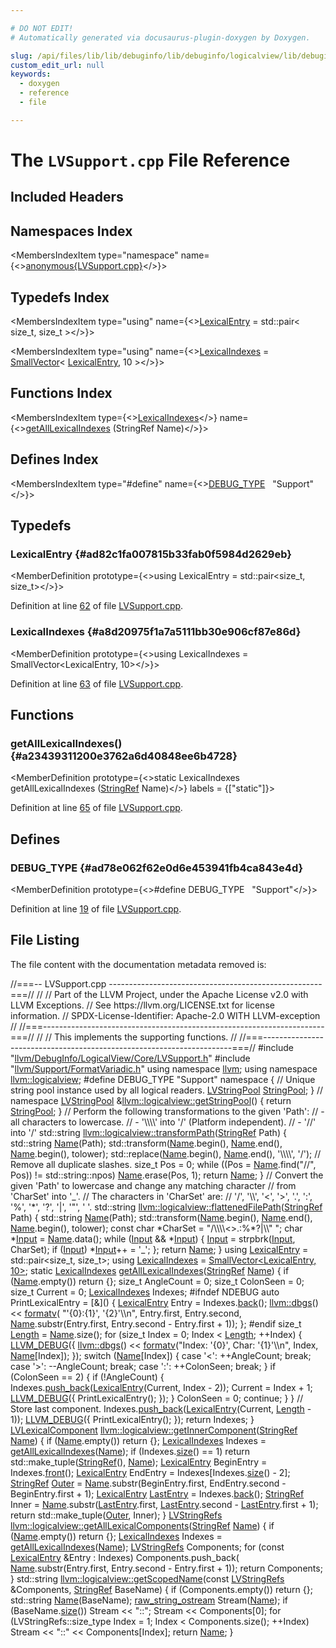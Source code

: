 ```yaml
---

# DO NOT EDIT!
# Automatically generated via docusaurus-plugin-doxygen by Doxygen.

slug: /api/files/lib/lib/debuginfo/lib/debuginfo/logicalview/lib/debuginfo/logicalview/core/lvsupport-cpp
custom_edit_url: null
keywords:
  - doxygen
  - reference
  - file

---
```





# The `LVSupport.cpp` File Reference

<DoxygenPage pluginConfig={pluginConfig}>



## Included Headers

<IncludesList>
<IncludesListItem
  filePath="llvm/DebugInfo/LogicalView/Core/LVSupport.h"
  permalink="/docs/api/files/include/include/llvm/include/llvm/debuginfo/include/llvm/debuginfo/logicalview/include/llvm/debuginfo/logicalview/core/lvsupport-h"
  isLocal="true" />
<IncludesListItem
  filePath="llvm/Support/FormatVariadic.h"
  permalink="/docs/api/files/include/include/llvm/include/llvm/support/formatvariadic-h"
  isLocal="true" />
</IncludesList>

## Namespaces Index

<MembersIndex>

<MembersIndexItem
  type="namespace"
  name={<><a href="/docs/api/namespaces/anonymous-lvsupport-cpp-">anonymous&#123;LVSupport.cpp&#125;</a></>}>
</MembersIndexItem>

</MembersIndex>

## Typedefs Index

<MembersIndex>

<MembersIndexItem
  type="using"
  name={<><a href="#ad82c1fa007815b33fab0f5984d2629eb">LexicalEntry</a> = std::pair&lt; size&#95;t, size&#95;t &gt;</>}>
</MembersIndexItem>

<MembersIndexItem
  type="using"
  name={<><a href="#a8d20975f1a7a5111bb30e906cf87e86d">LexicalIndexes</a> = <a href="/docs/api/classes/llvm/smallvector">SmallVector</a>&lt; <a href="#ad82c1fa007815b33fab0f5984d2629eb">LexicalEntry</a>, 10 &gt;</>}>
</MembersIndexItem>

</MembersIndex>

## Functions Index

<MembersIndex>

<MembersIndexItem
  type={<><a href="#a8d20975f1a7a5111bb30e906cf87e86d">LexicalIndexes</a></>}
  name={<><a href="#a23439311200e3762a6d40848ee6b4728">getAllLexicalIndexes</a> (StringRef Name)</>}>
</MembersIndexItem>

</MembersIndex>

## Defines Index

<MembersIndex>

<MembersIndexItem
  type="#define"
  name={<><a href="#ad78e062f62e0d6e453941fb4ca843e4d">DEBUG&#95;TYPE</a>&nbsp;&nbsp;&nbsp;&quot;Support&quot;</>}>
</MembersIndexItem>

</MembersIndex>


<SectionDefinition>

## Typedefs

### LexicalEntry {#ad82c1fa007815b33fab0f5984d2629eb}

<MemberDefinition
  prototype={<>using LexicalEntry =  std::pair&lt;size&#95;t, size&#95;t&gt;</>}>

Definition at line <a href="#l00062">62</a> of file <a href="/docs/api/files/lib/lib/debuginfo/lib/debuginfo/logicalview/lib/debuginfo/logicalview/core/lvsupport-cpp">LVSupport.cpp</a>.
</MemberDefinition>

### LexicalIndexes {#a8d20975f1a7a5111bb30e906cf87e86d}

<MemberDefinition
  prototype={<>using LexicalIndexes =  SmallVector&lt;LexicalEntry, 10&gt;</>}>

Definition at line <a href="#l00063">63</a> of file <a href="/docs/api/files/lib/lib/debuginfo/lib/debuginfo/logicalview/lib/debuginfo/logicalview/core/lvsupport-cpp">LVSupport.cpp</a>.
</MemberDefinition>

</SectionDefinition>

<SectionDefinition>

## Functions

### getAllLexicalIndexes() {#a23439311200e3762a6d40848ee6b4728}

<MemberDefinition
  prototype={<>static LexicalIndexes getAllLexicalIndexes (<a href="/docs/api/classes/llvm/stringref">StringRef</a> Name)</>}
  labels = {["static"]}>

Definition at line <a href="#l00065">65</a> of file <a href="/docs/api/files/lib/lib/debuginfo/lib/debuginfo/logicalview/lib/debuginfo/logicalview/core/lvsupport-cpp">LVSupport.cpp</a>.
</MemberDefinition>

</SectionDefinition>

<SectionDefinition>

## Defines

### DEBUG&#95;TYPE {#ad78e062f62e0d6e453941fb4ca843e4d}

<MemberDefinition
  prototype={<>#define DEBUG&#95;TYPE&nbsp;&nbsp;&nbsp;&quot;Support&quot;</>}>

Definition at line <a href="#l00019">19</a> of file <a href="/docs/api/files/lib/lib/debuginfo/lib/debuginfo/logicalview/lib/debuginfo/logicalview/core/lvsupport-cpp">LVSupport.cpp</a>.
</MemberDefinition>

</SectionDefinition>

## File Listing

The file content with the documentation metadata removed is:

<ProgramListing>

<Link id="l00001" /><CodeLine lineNumber="1"><span class="doxyHighlightComment">//===-- LVSupport.cpp -----------------------------------------------------===//</span></CodeLine>
<Link id="l00002" /><CodeLine lineNumber="2"><span class="doxyHighlightComment">//</span></CodeLine>
<Link id="l00003" /><CodeLine lineNumber="3"><span class="doxyHighlightComment">// Part of the LLVM Project, under the Apache License v2.0 with LLVM Exceptions.</span></CodeLine>
<Link id="l00004" /><CodeLine lineNumber="4"><span class="doxyHighlightComment">// See https://llvm.org/LICENSE.txt for license information.</span></CodeLine>
<Link id="l00005" /><CodeLine lineNumber="5"><span class="doxyHighlightComment">// SPDX-License-Identifier: Apache-2.0 WITH LLVM-exception</span></CodeLine>
<Link id="l00006" /><CodeLine lineNumber="6"><span class="doxyHighlightComment">//</span></CodeLine>
<Link id="l00007" /><CodeLine lineNumber="7"><span class="doxyHighlightComment">//===----------------------------------------------------------------------===//</span></CodeLine>
<Link id="l00008" /><CodeLine lineNumber="8"><span class="doxyHighlightComment">//</span></CodeLine>
<Link id="l00009" /><CodeLine lineNumber="9"><span class="doxyHighlightComment">// This implements the supporting functions.</span></CodeLine>
<Link id="l00010" /><CodeLine lineNumber="10"><span class="doxyHighlightComment">//</span></CodeLine>
<Link id="l00011" /><CodeLine lineNumber="11"><span class="doxyHighlightComment">//===----------------------------------------------------------------------===//</span></CodeLine>
<Link id="l00012" /><CodeLine lineNumber="12"></CodeLine>
<Link id="l00013" /><CodeLine lineNumber="13"><span class="doxyHighlightPreprocessor">#include &quot;<a href="/docs/api/files/include/include/llvm/include/llvm/debuginfo/include/llvm/debuginfo/logicalview/include/llvm/debuginfo/logicalview/core/lvsupport-h">llvm/DebugInfo/LogicalView/Core/LVSupport.h</a>&quot;</span></CodeLine>
<Link id="l00014" /><CodeLine lineNumber="14"><span class="doxyHighlightPreprocessor">#include &quot;<a href="/docs/api/files/include/include/llvm/include/llvm/support/formatvariadic-h">llvm/Support/FormatVariadic.h</a>&quot;</span></CodeLine>
<Link id="l00015" /><CodeLine lineNumber="15"></CodeLine>
<Link id="l00016" /><CodeLine lineNumber="16"><span class="doxyHighlightKeyword">using namespace </span><span class="doxyHighlight"><a href="/docs/api/namespaces/llvm">llvm</a>;</span></CodeLine>
<Link id="l00017" /><CodeLine lineNumber="17"><span class="doxyHighlightKeyword">using namespace </span><span class="doxyHighlight"><a href="/docs/api/namespaces/llvm/logicalview">llvm::logicalview</a>;</span></CodeLine>
<Link id="l00018" /><CodeLine lineNumber="18"></CodeLine>
<Link id="l00019" /><CodeLine lineNumber="19" lineLink="#ad78e062f62e0d6e453941fb4ca843e4d"><span class="doxyHighlightPreprocessor">#define DEBUG&#95;TYPE &quot;Support&quot;</span></CodeLine>
<Link id="l00020" /><CodeLine lineNumber="20"></CodeLine>
<Link id="l00021" /><CodeLine lineNumber="21" lineLink="/docs/api/namespaces/anonymous-lvsupport-cpp-"><span class="doxyHighlightKeyword">namespace </span><span class="doxyHighlight">&#123;</span></CodeLine>
<Link id="l00022" /><CodeLine lineNumber="22"><span class="doxyHighlightComment">// Unique string pool instance used by all logical readers.</span></CodeLine>
<Link id="l00023" /><CodeLine lineNumber="23" lineLink="/docs/api/namespaces/anonymous-lvsupport-cpp-/#a1a59954d42b2bf2271f88d6e0c998617"><span class="doxyHighlight"><a href="/docs/api/classes/llvm/logicalview/lvstringpool">LVStringPool</a> <a href="/docs/api/namespaces/anonymous-lvsupport-cpp-/#a1a59954d42b2bf2271f88d6e0c998617">StringPool</a>;</span></CodeLine>
<Link id="l00024" /><CodeLine lineNumber="24"><span class="doxyHighlight">&#125; </span><span class="doxyHighlightComment">// namespace</span></CodeLine>
<Link id="l00025" /><CodeLine lineNumber="25" lineLink="/docs/api/namespaces/llvm/logicalview/#a2d535f55e8a9a6be8ab21dd266f01931"><span class="doxyHighlight"><a href="/docs/api/classes/llvm/logicalview/lvstringpool">LVStringPool</a> &amp;<a href="/docs/api/namespaces/llvm/logicalview/#a2d535f55e8a9a6be8ab21dd266f01931">llvm::logicalview::getStringPool</a>() &#123; </span><span class="doxyHighlightKeywordFlow">return</span><span class="doxyHighlight"> <a href="/docs/api/classes/llvm/dwarf-linker/stringpool">StringPool</a>; &#125;</span></CodeLine>
<Link id="l00026" /><CodeLine lineNumber="26"></CodeLine>
<Link id="l00027" /><CodeLine lineNumber="27"><span class="doxyHighlightComment">// Perform the following transformations to the given &#39;Path&#39;:</span></CodeLine>
<Link id="l00028" /><CodeLine lineNumber="28"><span class="doxyHighlightComment">// - all characters to lowercase.</span></CodeLine>
<Link id="l00029" /><CodeLine lineNumber="29"><span class="doxyHighlightComment">// - &#39;\\\\&#39; into &#39;/&#39; (Platform independent).</span></CodeLine>
<Link id="l00030" /><CodeLine lineNumber="30"><span class="doxyHighlightComment">// - &#39;//&#39; into &#39;/&#39;</span></CodeLine>
<Link id="l00031" /><CodeLine lineNumber="31" lineLink="/docs/api/namespaces/llvm/logicalview/#a925491368f86809733afde389b3f9c5a"><span class="doxyHighlight">std::string <a href="/docs/api/namespaces/llvm/logicalview/#a925491368f86809733afde389b3f9c5a">llvm::logicalview::transformPath</a>(<a href="/docs/api/classes/llvm/stringref">StringRef</a> Path) &#123;</span></CodeLine>
<Link id="l00032" /><CodeLine lineNumber="32"><span class="doxyHighlight">  std::string <a href="/docs/api/namespaces/llvm/logicalview/#af64c789b30b79a5f18889270bccef27ea49ee3087348e8d44e1feda1917443987">Name</a>(Path);</span></CodeLine>
<Link id="l00033" /><CodeLine lineNumber="33"><span class="doxyHighlight">  std::transform(<a href="/docs/api/namespaces/llvm/logicalview/#af64c789b30b79a5f18889270bccef27ea49ee3087348e8d44e1feda1917443987">Name</a>.begin(), <a href="/docs/api/namespaces/llvm/logicalview/#af64c789b30b79a5f18889270bccef27ea49ee3087348e8d44e1feda1917443987">Name</a>.end(), <a href="/docs/api/namespaces/llvm/logicalview/#af64c789b30b79a5f18889270bccef27ea49ee3087348e8d44e1feda1917443987">Name</a>.begin(), tolower);</span></CodeLine>
<Link id="l00034" /><CodeLine lineNumber="34"><span class="doxyHighlight">  std::replace(<a href="/docs/api/namespaces/llvm/logicalview/#af64c789b30b79a5f18889270bccef27ea49ee3087348e8d44e1feda1917443987">Name</a>.begin(), <a href="/docs/api/namespaces/llvm/logicalview/#af64c789b30b79a5f18889270bccef27ea49ee3087348e8d44e1feda1917443987">Name</a>.end(), </span><span class="doxyHighlightCharLiteral">&#39;\\\\&#39;</span><span class="doxyHighlight">, </span><span class="doxyHighlightCharLiteral">&#39;/&#39;</span><span class="doxyHighlight">);</span></CodeLine>
<Link id="l00035" /><CodeLine lineNumber="35"></CodeLine>
<Link id="l00036" /><CodeLine lineNumber="36"><span class="doxyHighlight">  </span><span class="doxyHighlightComment">// Remove all duplicate slashes.</span></CodeLine>
<Link id="l00037" /><CodeLine lineNumber="37"><span class="doxyHighlight">  </span><span class="doxyHighlightKeywordType">size&#95;t</span><span class="doxyHighlight"> Pos = 0;</span></CodeLine>
<Link id="l00038" /><CodeLine lineNumber="38"><span class="doxyHighlight">  </span><span class="doxyHighlightKeywordFlow">while</span><span class="doxyHighlight"> ((Pos = <a href="/docs/api/namespaces/llvm/logicalview/#af64c789b30b79a5f18889270bccef27ea49ee3087348e8d44e1feda1917443987">Name</a>.find(</span><span class="doxyHighlightStringLiteral">&quot;//&quot;</span><span class="doxyHighlight">, Pos)) != std::string::npos)</span></CodeLine>
<Link id="l00039" /><CodeLine lineNumber="39"><span class="doxyHighlight">    <a href="/docs/api/namespaces/llvm/logicalview/#af64c789b30b79a5f18889270bccef27ea49ee3087348e8d44e1feda1917443987">Name</a>.erase(Pos, 1);</span></CodeLine>
<Link id="l00040" /><CodeLine lineNumber="40"></CodeLine>
<Link id="l00041" /><CodeLine lineNumber="41"><span class="doxyHighlight">  </span><span class="doxyHighlightKeywordFlow">return</span><span class="doxyHighlight"> <a href="/docs/api/namespaces/llvm/logicalview/#af64c789b30b79a5f18889270bccef27ea49ee3087348e8d44e1feda1917443987">Name</a>;</span></CodeLine>
<Link id="l00042" /><CodeLine lineNumber="42"><span class="doxyHighlight">&#125;</span></CodeLine>
<Link id="l00043" /><CodeLine lineNumber="43"></CodeLine>
<Link id="l00044" /><CodeLine lineNumber="44"><span class="doxyHighlightComment">// Convert the given &#39;Path&#39; to lowercase and change any matching character</span></CodeLine>
<Link id="l00045" /><CodeLine lineNumber="45"><span class="doxyHighlightComment">// from &#39;CharSet&#39; into &#39;&#95;&#39;.</span></CodeLine>
<Link id="l00046" /><CodeLine lineNumber="46"><span class="doxyHighlightComment">// The characters in &#39;CharSet&#39; are:</span></CodeLine>
<Link id="l00047" /><CodeLine lineNumber="47"><span class="doxyHighlightComment">//   &#39;/&#39;, &#39;\\&#39;, &#39;&lt;&#39;, &#39;&gt;&#39;, &#39;.&#39;, &#39;:&#39;, &#39;%&#39;, &#39;&#42;&#39;, &#39;?&#39;, &#39;|&#39;, &#39;&quot;&#39;, &#39; &#39;.</span></CodeLine>
<Link id="l00048" /><CodeLine lineNumber="48" lineLink="/docs/api/namespaces/llvm/logicalview/#aafc21f0b9198d98fda4bfc5ecc94a94d"><span class="doxyHighlight">std::string <a href="/docs/api/namespaces/llvm/logicalview/#aafc21f0b9198d98fda4bfc5ecc94a94d">llvm::logicalview::flattenedFilePath</a>(<a href="/docs/api/classes/llvm/stringref">StringRef</a> Path) &#123;</span></CodeLine>
<Link id="l00049" /><CodeLine lineNumber="49"><span class="doxyHighlight">  std::string <a href="/docs/api/namespaces/llvm/logicalview/#af64c789b30b79a5f18889270bccef27ea49ee3087348e8d44e1feda1917443987">Name</a>(Path);</span></CodeLine>
<Link id="l00050" /><CodeLine lineNumber="50"><span class="doxyHighlight">  std::transform(<a href="/docs/api/namespaces/llvm/logicalview/#af64c789b30b79a5f18889270bccef27ea49ee3087348e8d44e1feda1917443987">Name</a>.begin(), <a href="/docs/api/namespaces/llvm/logicalview/#af64c789b30b79a5f18889270bccef27ea49ee3087348e8d44e1feda1917443987">Name</a>.end(), <a href="/docs/api/namespaces/llvm/logicalview/#af64c789b30b79a5f18889270bccef27ea49ee3087348e8d44e1feda1917443987">Name</a>.begin(), tolower);</span></CodeLine>
<Link id="l00051" /><CodeLine lineNumber="51"></CodeLine>
<Link id="l00052" /><CodeLine lineNumber="52"><span class="doxyHighlight">  </span><span class="doxyHighlightKeyword">const</span><span class="doxyHighlight"> </span><span class="doxyHighlightKeywordType">char</span><span class="doxyHighlight"> &#42;CharSet = </span><span class="doxyHighlightStringLiteral">&quot;/\\\\&lt;&gt;.:%&#42;?|\\&quot; &quot;</span><span class="doxyHighlight">;</span></CodeLine>
<Link id="l00053" /><CodeLine lineNumber="53"><span class="doxyHighlight">  </span><span class="doxyHighlightKeywordType">char</span><span class="doxyHighlight"> &#42;<a href="/docs/api/classes/input">Input</a> = <a href="/docs/api/namespaces/llvm/logicalview/#af64c789b30b79a5f18889270bccef27ea49ee3087348e8d44e1feda1917443987">Name</a>.data();</span></CodeLine>
<Link id="l00054" /><CodeLine lineNumber="54"><span class="doxyHighlight">  </span><span class="doxyHighlightKeywordFlow">while</span><span class="doxyHighlight"> (<a href="/docs/api/classes/input">Input</a> &amp;&amp; &#42;<a href="/docs/api/classes/input">Input</a>) &#123;</span></CodeLine>
<Link id="l00055" /><CodeLine lineNumber="55"><span class="doxyHighlight">    <a href="/docs/api/classes/input">Input</a> = strpbrk(<a href="/docs/api/classes/input">Input</a>, CharSet);</span></CodeLine>
<Link id="l00056" /><CodeLine lineNumber="56"><span class="doxyHighlight">    </span><span class="doxyHighlightKeywordFlow">if</span><span class="doxyHighlight"> (<a href="/docs/api/classes/input">Input</a>)</span></CodeLine>
<Link id="l00057" /><CodeLine lineNumber="57"><span class="doxyHighlight">      &#42;<a href="/docs/api/classes/input">Input</a>++ = </span><span class="doxyHighlightCharLiteral">&#39;&#95;&#39;</span><span class="doxyHighlight">;</span></CodeLine>
<Link id="l00058" /><CodeLine lineNumber="58"><span class="doxyHighlight">  &#125;;</span></CodeLine>
<Link id="l00059" /><CodeLine lineNumber="59"><span class="doxyHighlight">  </span><span class="doxyHighlightKeywordFlow">return</span><span class="doxyHighlight"> <a href="/docs/api/namespaces/llvm/logicalview/#af64c789b30b79a5f18889270bccef27ea49ee3087348e8d44e1feda1917443987">Name</a>;</span></CodeLine>
<Link id="l00060" /><CodeLine lineNumber="60"><span class="doxyHighlight">&#125;</span></CodeLine>
<Link id="l00061" /><CodeLine lineNumber="61"></CodeLine>
<Link id="l00062" /><CodeLine lineNumber="62" lineLink="#ad82c1fa007815b33fab0f5984d2629eb"><span class="doxyHighlightKeyword">using </span><span class="doxyHighlight"><a href="#ad82c1fa007815b33fab0f5984d2629eb">LexicalEntry</a> = std::pair&lt;size&#95;t, size&#95;t&gt;;</span></CodeLine>
<Link id="l00063" /><CodeLine lineNumber="63" lineLink="#a8d20975f1a7a5111bb30e906cf87e86d"><span class="doxyHighlightKeyword">using </span><span class="doxyHighlight"><a href="#a8d20975f1a7a5111bb30e906cf87e86d">LexicalIndexes</a> = <a href="/docs/api/classes/llvm/smallvector">SmallVector&lt;LexicalEntry, 10&gt;</a>;</span></CodeLine>
<Link id="l00064" /><CodeLine lineNumber="64"></CodeLine>
<Link id="l00065" /><CodeLine lineNumber="65" lineLink="#a23439311200e3762a6d40848ee6b4728"><span class="doxyHighlightKeyword">static</span><span class="doxyHighlight"> <a href="#a8d20975f1a7a5111bb30e906cf87e86d">LexicalIndexes</a> <a href="#a23439311200e3762a6d40848ee6b4728">getAllLexicalIndexes</a>(<a href="/docs/api/classes/llvm/stringref">StringRef</a> <a href="/docs/api/namespaces/llvm/logicalview/#af64c789b30b79a5f18889270bccef27ea49ee3087348e8d44e1feda1917443987">Name</a>) &#123;</span></CodeLine>
<Link id="l00066" /><CodeLine lineNumber="66"><span class="doxyHighlight">  </span><span class="doxyHighlightKeywordFlow">if</span><span class="doxyHighlight"> (<a href="/docs/api/namespaces/llvm/logicalview/#af64c789b30b79a5f18889270bccef27ea49ee3087348e8d44e1feda1917443987">Name</a>.empty())</span></CodeLine>
<Link id="l00067" /><CodeLine lineNumber="67"><span class="doxyHighlight">    </span><span class="doxyHighlightKeywordFlow">return</span><span class="doxyHighlight"> &#123;&#125;;</span></CodeLine>
<Link id="l00068" /><CodeLine lineNumber="68"></CodeLine>
<Link id="l00069" /><CodeLine lineNumber="69"><span class="doxyHighlight">  </span><span class="doxyHighlightKeywordType">size&#95;t</span><span class="doxyHighlight"> AngleCount = 0;</span></CodeLine>
<Link id="l00070" /><CodeLine lineNumber="70"><span class="doxyHighlight">  </span><span class="doxyHighlightKeywordType">size&#95;t</span><span class="doxyHighlight"> ColonSeen = 0;</span></CodeLine>
<Link id="l00071" /><CodeLine lineNumber="71"><span class="doxyHighlight">  </span><span class="doxyHighlightKeywordType">size&#95;t</span><span class="doxyHighlight"> Current = 0;</span></CodeLine>
<Link id="l00072" /><CodeLine lineNumber="72"></CodeLine>
<Link id="l00073" /><CodeLine lineNumber="73"><span class="doxyHighlight">  <a href="#a8d20975f1a7a5111bb30e906cf87e86d">LexicalIndexes</a> Indexes;</span></CodeLine>
<Link id="l00074" /><CodeLine lineNumber="74"></CodeLine>
<Link id="l00075" /><CodeLine lineNumber="75"><span class="doxyHighlightPreprocessor">#ifndef NDEBUG</span></CodeLine>
<Link id="l00076" /><CodeLine lineNumber="76"><span class="doxyHighlight">  </span><span class="doxyHighlightKeyword">auto</span><span class="doxyHighlight"> PrintLexicalEntry = &#91;&amp;&#93;() &#123;</span></CodeLine>
<Link id="l00077" /><CodeLine lineNumber="77"><span class="doxyHighlight">    <a href="#ad82c1fa007815b33fab0f5984d2629eb">LexicalEntry</a> Entry = Indexes.<a href="/docs/api/classes/llvm/smallvectortemplatecommon/#acd9e771a3296c6b24146955754620557">back</a>();</span></CodeLine>
<Link id="l00078" /><CodeLine lineNumber="78"><span class="doxyHighlight">    <a href="/docs/api/namespaces/llvm/#a7c46c742c31be54870e2038048e6b391">llvm::dbgs</a>() &lt;&lt; <a href="/docs/api/namespaces/llvm/#a653cce37b80c03eebe7a00520a8eabb6">formatv</a>(</span></CodeLine>
<Link id="l00079" /><CodeLine lineNumber="79"><span class="doxyHighlight">        </span><span class="doxyHighlightStringLiteral">&quot;&#39;&#123;0&#125;:&#123;1&#125;&#39;, &#39;&#123;2&#125;&#39;\\n&quot;</span><span class="doxyHighlight">, Entry.first, Entry.second,</span></CodeLine>
<Link id="l00080" /><CodeLine lineNumber="80"><span class="doxyHighlight">        <a href="/docs/api/namespaces/llvm/logicalview/#af64c789b30b79a5f18889270bccef27ea49ee3087348e8d44e1feda1917443987">Name</a>.substr(Entry.first, Entry.second - Entry.first + 1));</span></CodeLine>
<Link id="l00081" /><CodeLine lineNumber="81"><span class="doxyHighlight">  &#125;;</span></CodeLine>
<Link id="l00082" /><CodeLine lineNumber="82"><span class="doxyHighlightPreprocessor">#endif</span></CodeLine>
<Link id="l00083" /><CodeLine lineNumber="83"></CodeLine>
<Link id="l00084" /><CodeLine lineNumber="84"><span class="doxyHighlight">  </span><span class="doxyHighlightKeywordType">size&#95;t</span><span class="doxyHighlight"> <a href="/docs/api/namespaces/llvm/#a05f5b9a11bdcc5feba62899f95dcf878af6d9f1c7b49b7601fae6a545002a6763">Length</a> = <a href="/docs/api/namespaces/llvm/logicalview/#af64c789b30b79a5f18889270bccef27ea49ee3087348e8d44e1feda1917443987">Name</a>.size();</span></CodeLine>
<Link id="l00085" /><CodeLine lineNumber="85"><span class="doxyHighlight">  </span><span class="doxyHighlightKeywordFlow">for</span><span class="doxyHighlight"> (</span><span class="doxyHighlightKeywordType">size&#95;t</span><span class="doxyHighlight"> Index = 0; Index &lt; <a href="/docs/api/namespaces/llvm/#a05f5b9a11bdcc5feba62899f95dcf878af6d9f1c7b49b7601fae6a545002a6763">Length</a>; ++Index) &#123;</span></CodeLine>
<Link id="l00086" /><CodeLine lineNumber="86"><span class="doxyHighlight">    <a href="/docs/api/files/include/include/llvm/include/llvm/support/debug-h/#a196897517069dda1bdb549e24468f7d7">LLVM&#95;DEBUG</a>(&#123;</span></CodeLine>
<Link id="l00087" /><CodeLine lineNumber="87"><span class="doxyHighlight">      <a href="/docs/api/namespaces/llvm/#a7c46c742c31be54870e2038048e6b391">llvm::dbgs</a>() &lt;&lt; <a href="/docs/api/namespaces/llvm/#a653cce37b80c03eebe7a00520a8eabb6">formatv</a>(</span><span class="doxyHighlightStringLiteral">&quot;Index: &#39;&#123;0&#125;&#39;, Char: &#39;&#123;1&#125;&#39;\\n&quot;</span><span class="doxyHighlight">, Index,</span></CodeLine>
<Link id="l00088" /><CodeLine lineNumber="88"><span class="doxyHighlight">                              <a href="/docs/api/namespaces/llvm/logicalview/#af64c789b30b79a5f18889270bccef27ea49ee3087348e8d44e1feda1917443987">Name</a>&#91;Index&#93;);</span></CodeLine>
<Link id="l00089" /><CodeLine lineNumber="89"><span class="doxyHighlight">    &#125;);</span></CodeLine>
<Link id="l00090" /><CodeLine lineNumber="90"><span class="doxyHighlight">    </span><span class="doxyHighlightKeywordFlow">switch</span><span class="doxyHighlight"> (<a href="/docs/api/namespaces/llvm/logicalview/#af64c789b30b79a5f18889270bccef27ea49ee3087348e8d44e1feda1917443987">Name</a>&#91;Index&#93;) &#123;</span></CodeLine>
<Link id="l00091" /><CodeLine lineNumber="91"><span class="doxyHighlight">    </span><span class="doxyHighlightKeywordFlow">case</span><span class="doxyHighlight"> </span><span class="doxyHighlightCharLiteral">&#39;&lt;&#39;</span><span class="doxyHighlight">:</span></CodeLine>
<Link id="l00092" /><CodeLine lineNumber="92"><span class="doxyHighlight">      ++AngleCount;</span></CodeLine>
<Link id="l00093" /><CodeLine lineNumber="93"><span class="doxyHighlight">      </span><span class="doxyHighlightKeywordFlow">break</span><span class="doxyHighlight">;</span></CodeLine>
<Link id="l00094" /><CodeLine lineNumber="94"><span class="doxyHighlight">    </span><span class="doxyHighlightKeywordFlow">case</span><span class="doxyHighlight"> </span><span class="doxyHighlightCharLiteral">&#39;&gt;&#39;</span><span class="doxyHighlight">:</span></CodeLine>
<Link id="l00095" /><CodeLine lineNumber="95"><span class="doxyHighlight">      --AngleCount;</span></CodeLine>
<Link id="l00096" /><CodeLine lineNumber="96"><span class="doxyHighlight">      </span><span class="doxyHighlightKeywordFlow">break</span><span class="doxyHighlight">;</span></CodeLine>
<Link id="l00097" /><CodeLine lineNumber="97"><span class="doxyHighlight">    </span><span class="doxyHighlightKeywordFlow">case</span><span class="doxyHighlight"> </span><span class="doxyHighlightCharLiteral">&#39;:&#39;</span><span class="doxyHighlight">:</span></CodeLine>
<Link id="l00098" /><CodeLine lineNumber="98"><span class="doxyHighlight">      ++ColonSeen;</span></CodeLine>
<Link id="l00099" /><CodeLine lineNumber="99"><span class="doxyHighlight">      </span><span class="doxyHighlightKeywordFlow">break</span><span class="doxyHighlight">;</span></CodeLine>
<Link id="l00100" /><CodeLine lineNumber="100"><span class="doxyHighlight">    &#125;</span></CodeLine>
<Link id="l00101" /><CodeLine lineNumber="101"><span class="doxyHighlight">    </span><span class="doxyHighlightKeywordFlow">if</span><span class="doxyHighlight"> (ColonSeen == 2) &#123;</span></CodeLine>
<Link id="l00102" /><CodeLine lineNumber="102"><span class="doxyHighlight">      </span><span class="doxyHighlightKeywordFlow">if</span><span class="doxyHighlight"> (!AngleCount) &#123;</span></CodeLine>
<Link id="l00103" /><CodeLine lineNumber="103"><span class="doxyHighlight">        Indexes.<a href="/docs/api/classes/llvm/smallvectortemplatebase/#af42bfbc067df27c19ee2fc859df58799">push&#95;back</a>(<a href="#ad82c1fa007815b33fab0f5984d2629eb">LexicalEntry</a>(Current, Index - 2));</span></CodeLine>
<Link id="l00104" /><CodeLine lineNumber="104"><span class="doxyHighlight">        Current = Index + 1;</span></CodeLine>
<Link id="l00105" /><CodeLine lineNumber="105"><span class="doxyHighlight">        <a href="/docs/api/files/include/include/llvm/include/llvm/support/debug-h/#a196897517069dda1bdb549e24468f7d7">LLVM&#95;DEBUG</a>(&#123; PrintLexicalEntry(); &#125;);</span></CodeLine>
<Link id="l00106" /><CodeLine lineNumber="106"><span class="doxyHighlight">      &#125;</span></CodeLine>
<Link id="l00107" /><CodeLine lineNumber="107"><span class="doxyHighlight">      ColonSeen = 0;</span></CodeLine>
<Link id="l00108" /><CodeLine lineNumber="108"><span class="doxyHighlight">      </span><span class="doxyHighlightKeywordFlow">continue</span><span class="doxyHighlight">;</span></CodeLine>
<Link id="l00109" /><CodeLine lineNumber="109"><span class="doxyHighlight">    &#125;</span></CodeLine>
<Link id="l00110" /><CodeLine lineNumber="110"><span class="doxyHighlight">  &#125;</span></CodeLine>
<Link id="l00111" /><CodeLine lineNumber="111"></CodeLine>
<Link id="l00112" /><CodeLine lineNumber="112"><span class="doxyHighlight">  </span><span class="doxyHighlightComment">// Store last component.</span></CodeLine>
<Link id="l00113" /><CodeLine lineNumber="113"><span class="doxyHighlight">  Indexes.<a href="/docs/api/classes/llvm/smallvectortemplatebase/#af42bfbc067df27c19ee2fc859df58799">push&#95;back</a>(<a href="#ad82c1fa007815b33fab0f5984d2629eb">LexicalEntry</a>(Current, <a href="/docs/api/namespaces/llvm/#a05f5b9a11bdcc5feba62899f95dcf878af6d9f1c7b49b7601fae6a545002a6763">Length</a> - 1));</span></CodeLine>
<Link id="l00114" /><CodeLine lineNumber="114"><span class="doxyHighlight">  <a href="/docs/api/files/include/include/llvm/include/llvm/support/debug-h/#a196897517069dda1bdb549e24468f7d7">LLVM&#95;DEBUG</a>(&#123; PrintLexicalEntry(); &#125;);</span></CodeLine>
<Link id="l00115" /><CodeLine lineNumber="115"><span class="doxyHighlight">  </span><span class="doxyHighlightKeywordFlow">return</span><span class="doxyHighlight"> Indexes;</span></CodeLine>
<Link id="l00116" /><CodeLine lineNumber="116"><span class="doxyHighlight">&#125;</span></CodeLine>
<Link id="l00117" /><CodeLine lineNumber="117"></CodeLine>
<Link id="l00118" /><CodeLine lineNumber="118" lineLink="/docs/api/namespaces/llvm/logicalview/#a957f4d1425cced530d8488b4bbeaa425"><span class="doxyHighlight"><a href="/docs/api/namespaces/llvm/logicalview/#a983b9bb15dab25ad34a922886f02687e">LVLexicalComponent</a> <a href="/docs/api/namespaces/llvm/logicalview/#a957f4d1425cced530d8488b4bbeaa425">llvm::logicalview::getInnerComponent</a>(<a href="/docs/api/classes/llvm/stringref">StringRef</a> <a href="/docs/api/namespaces/llvm/logicalview/#af64c789b30b79a5f18889270bccef27ea49ee3087348e8d44e1feda1917443987">Name</a>) &#123;</span></CodeLine>
<Link id="l00119" /><CodeLine lineNumber="119"><span class="doxyHighlight">  </span><span class="doxyHighlightKeywordFlow">if</span><span class="doxyHighlight"> (<a href="/docs/api/namespaces/llvm/logicalview/#af64c789b30b79a5f18889270bccef27ea49ee3087348e8d44e1feda1917443987">Name</a>.empty())</span></CodeLine>
<Link id="l00120" /><CodeLine lineNumber="120"><span class="doxyHighlight">    </span><span class="doxyHighlightKeywordFlow">return</span><span class="doxyHighlight"> &#123;&#125;;</span></CodeLine>
<Link id="l00121" /><CodeLine lineNumber="121"></CodeLine>
<Link id="l00122" /><CodeLine lineNumber="122"><span class="doxyHighlight">  <a href="#a8d20975f1a7a5111bb30e906cf87e86d">LexicalIndexes</a> Indexes = <a href="#a23439311200e3762a6d40848ee6b4728">getAllLexicalIndexes</a>(<a href="/docs/api/namespaces/llvm/logicalview/#af64c789b30b79a5f18889270bccef27ea49ee3087348e8d44e1feda1917443987">Name</a>);</span></CodeLine>
<Link id="l00123" /><CodeLine lineNumber="123"><span class="doxyHighlight">  </span><span class="doxyHighlightKeywordFlow">if</span><span class="doxyHighlight"> (Indexes.<a href="/docs/api/classes/llvm/smallvectortemplatecommon/#a1c479a8c434377c2b8cb056bdfdfc201">size</a>() == 1)</span></CodeLine>
<Link id="l00124" /><CodeLine lineNumber="124"><span class="doxyHighlight">    </span><span class="doxyHighlightKeywordFlow">return</span><span class="doxyHighlight"> std::make&#95;tuple(<a href="/docs/api/classes/llvm/stringref">StringRef</a>(), <a href="/docs/api/namespaces/llvm/logicalview/#af64c789b30b79a5f18889270bccef27ea49ee3087348e8d44e1feda1917443987">Name</a>);</span></CodeLine>
<Link id="l00125" /><CodeLine lineNumber="125"></CodeLine>
<Link id="l00126" /><CodeLine lineNumber="126"><span class="doxyHighlight">  <a href="#ad82c1fa007815b33fab0f5984d2629eb">LexicalEntry</a> BeginEntry = Indexes.<a href="/docs/api/classes/llvm/smallvectortemplatecommon/#a58dc840fc84420b7f0b773794b8101c1">front</a>();</span></CodeLine>
<Link id="l00127" /><CodeLine lineNumber="127"><span class="doxyHighlight">  <a href="#ad82c1fa007815b33fab0f5984d2629eb">LexicalEntry</a> EndEntry = Indexes&#91;Indexes.<a href="/docs/api/classes/llvm/smallvectortemplatecommon/#a1c479a8c434377c2b8cb056bdfdfc201">size</a>() - 2&#93;;</span></CodeLine>
<Link id="l00128" /><CodeLine lineNumber="128"><span class="doxyHighlight">  <a href="/docs/api/classes/llvm/stringref">StringRef</a> <a href="/docs/api/namespaces/llvm/codeview/#a7c84cffd04a037f3e087b309bf176929ae6e36dccbeaf26fca4a6813bf2e83a28">Outer</a> =</span></CodeLine>
<Link id="l00129" /><CodeLine lineNumber="129"><span class="doxyHighlight">      <a href="/docs/api/namespaces/llvm/logicalview/#af64c789b30b79a5f18889270bccef27ea49ee3087348e8d44e1feda1917443987">Name</a>.substr(BeginEntry.first, EndEntry.second - BeginEntry.first + 1);</span></CodeLine>
<Link id="l00130" /><CodeLine lineNumber="130"></CodeLine>
<Link id="l00131" /><CodeLine lineNumber="131"><span class="doxyHighlight">  <a href="#ad82c1fa007815b33fab0f5984d2629eb">LexicalEntry</a> <a href="/docs/api/namespaces/llvm/logicalview/#a67a0a9e98b6eba7815f33e0e25ab4a3daa8dd94192f46c5d6b627fa48d2232456">LastEntry</a> = Indexes.<a href="/docs/api/classes/llvm/smallvectortemplatecommon/#acd9e771a3296c6b24146955754620557">back</a>();</span></CodeLine>
<Link id="l00132" /><CodeLine lineNumber="132"><span class="doxyHighlight">  <a href="/docs/api/classes/llvm/stringref">StringRef</a> Inner =</span></CodeLine>
<Link id="l00133" /><CodeLine lineNumber="133"><span class="doxyHighlight">      <a href="/docs/api/namespaces/llvm/logicalview/#af64c789b30b79a5f18889270bccef27ea49ee3087348e8d44e1feda1917443987">Name</a>.substr(<a href="/docs/api/namespaces/llvm/logicalview/#a67a0a9e98b6eba7815f33e0e25ab4a3daa8dd94192f46c5d6b627fa48d2232456">LastEntry</a>.first, <a href="/docs/api/namespaces/llvm/logicalview/#a67a0a9e98b6eba7815f33e0e25ab4a3daa8dd94192f46c5d6b627fa48d2232456">LastEntry</a>.second - <a href="/docs/api/namespaces/llvm/logicalview/#a67a0a9e98b6eba7815f33e0e25ab4a3daa8dd94192f46c5d6b627fa48d2232456">LastEntry</a>.first + 1);</span></CodeLine>
<Link id="l00134" /><CodeLine lineNumber="134"></CodeLine>
<Link id="l00135" /><CodeLine lineNumber="135"><span class="doxyHighlight">  </span><span class="doxyHighlightKeywordFlow">return</span><span class="doxyHighlight"> std::make&#95;tuple(<a href="/docs/api/namespaces/llvm/codeview/#a7c84cffd04a037f3e087b309bf176929ae6e36dccbeaf26fca4a6813bf2e83a28">Outer</a>, Inner);</span></CodeLine>
<Link id="l00136" /><CodeLine lineNumber="136"><span class="doxyHighlight">&#125;</span></CodeLine>
<Link id="l00137" /><CodeLine lineNumber="137"></CodeLine>
<Link id="l00138" /><CodeLine lineNumber="138" lineLink="/docs/api/namespaces/llvm/logicalview/#a843ed51b4c8d3c88a1d300a39a5e496b"><span class="doxyHighlight"><a href="/docs/api/namespaces/llvm/logicalview/#a85a864352d7a982640a6dc2914f3bd98">LVStringRefs</a> <a href="/docs/api/namespaces/llvm/logicalview/#a843ed51b4c8d3c88a1d300a39a5e496b">llvm::logicalview::getAllLexicalComponents</a>(<a href="/docs/api/classes/llvm/stringref">StringRef</a> <a href="/docs/api/namespaces/llvm/logicalview/#af64c789b30b79a5f18889270bccef27ea49ee3087348e8d44e1feda1917443987">Name</a>) &#123;</span></CodeLine>
<Link id="l00139" /><CodeLine lineNumber="139"><span class="doxyHighlight">  </span><span class="doxyHighlightKeywordFlow">if</span><span class="doxyHighlight"> (<a href="/docs/api/namespaces/llvm/logicalview/#af64c789b30b79a5f18889270bccef27ea49ee3087348e8d44e1feda1917443987">Name</a>.empty())</span></CodeLine>
<Link id="l00140" /><CodeLine lineNumber="140"><span class="doxyHighlight">    </span><span class="doxyHighlightKeywordFlow">return</span><span class="doxyHighlight"> &#123;&#125;;</span></CodeLine>
<Link id="l00141" /><CodeLine lineNumber="141"></CodeLine>
<Link id="l00142" /><CodeLine lineNumber="142"><span class="doxyHighlight">  <a href="#a8d20975f1a7a5111bb30e906cf87e86d">LexicalIndexes</a> Indexes = <a href="#a23439311200e3762a6d40848ee6b4728">getAllLexicalIndexes</a>(<a href="/docs/api/namespaces/llvm/logicalview/#af64c789b30b79a5f18889270bccef27ea49ee3087348e8d44e1feda1917443987">Name</a>);</span></CodeLine>
<Link id="l00143" /><CodeLine lineNumber="143"><span class="doxyHighlight">  <a href="/docs/api/namespaces/llvm/logicalview/#a85a864352d7a982640a6dc2914f3bd98">LVStringRefs</a> Components;</span></CodeLine>
<Link id="l00144" /><CodeLine lineNumber="144"><span class="doxyHighlight">  </span><span class="doxyHighlightKeywordFlow">for</span><span class="doxyHighlight"> (</span><span class="doxyHighlightKeyword">const</span><span class="doxyHighlight"> <a href="#ad82c1fa007815b33fab0f5984d2629eb">LexicalEntry</a> &amp;Entry : Indexes)</span></CodeLine>
<Link id="l00145" /><CodeLine lineNumber="145"><span class="doxyHighlight">    Components.push&#95;back(</span></CodeLine>
<Link id="l00146" /><CodeLine lineNumber="146"><span class="doxyHighlight">        <a href="/docs/api/namespaces/llvm/logicalview/#af64c789b30b79a5f18889270bccef27ea49ee3087348e8d44e1feda1917443987">Name</a>.substr(Entry.first, Entry.second - Entry.first + 1));</span></CodeLine>
<Link id="l00147" /><CodeLine lineNumber="147"></CodeLine>
<Link id="l00148" /><CodeLine lineNumber="148"><span class="doxyHighlight">  </span><span class="doxyHighlightKeywordFlow">return</span><span class="doxyHighlight"> Components;</span></CodeLine>
<Link id="l00149" /><CodeLine lineNumber="149"><span class="doxyHighlight">&#125;</span></CodeLine>
<Link id="l00150" /><CodeLine lineNumber="150"></CodeLine>
<Link id="l00151" /><CodeLine lineNumber="151" lineLink="/docs/api/namespaces/llvm/logicalview/#ae97e9ff61c444a8de25aeee6c09ca4e8"><span class="doxyHighlight">std::string <a href="/docs/api/namespaces/llvm/logicalview/#ae97e9ff61c444a8de25aeee6c09ca4e8">llvm::logicalview::getScopedName</a>(</span><span class="doxyHighlightKeyword">const</span><span class="doxyHighlight"> <a href="/docs/api/namespaces/llvm/logicalview/#a85a864352d7a982640a6dc2914f3bd98">LVStringRefs</a> &amp;Components,</span></CodeLine>
<Link id="l00152" /><CodeLine lineNumber="152"><span class="doxyHighlight">                                             <a href="/docs/api/classes/llvm/stringref">StringRef</a> BaseName) &#123;</span></CodeLine>
<Link id="l00153" /><CodeLine lineNumber="153"><span class="doxyHighlight">  </span><span class="doxyHighlightKeywordFlow">if</span><span class="doxyHighlight"> (Components.empty())</span></CodeLine>
<Link id="l00154" /><CodeLine lineNumber="154"><span class="doxyHighlight">    </span><span class="doxyHighlightKeywordFlow">return</span><span class="doxyHighlight"> &#123;&#125;;</span></CodeLine>
<Link id="l00155" /><CodeLine lineNumber="155"><span class="doxyHighlight">  std::string <a href="/docs/api/namespaces/llvm/logicalview/#af64c789b30b79a5f18889270bccef27ea49ee3087348e8d44e1feda1917443987">Name</a>(BaseName);</span></CodeLine>
<Link id="l00156" /><CodeLine lineNumber="156"><span class="doxyHighlight">  <a href="/docs/api/classes/llvm/raw-string-ostream">raw&#95;string&#95;ostream</a> Stream(<a href="/docs/api/namespaces/llvm/logicalview/#af64c789b30b79a5f18889270bccef27ea49ee3087348e8d44e1feda1917443987">Name</a>);</span></CodeLine>
<Link id="l00157" /><CodeLine lineNumber="157"><span class="doxyHighlight">  </span><span class="doxyHighlightKeywordFlow">if</span><span class="doxyHighlight"> (BaseName.<a href="/docs/api/classes/llvm/stringref/#a5db9240c74644c67759dd0f901fc3c7d">size</a>())</span></CodeLine>
<Link id="l00158" /><CodeLine lineNumber="158"><span class="doxyHighlight">    Stream &lt;&lt; </span><span class="doxyHighlightStringLiteral">&quot;::&quot;</span><span class="doxyHighlight">;</span></CodeLine>
<Link id="l00159" /><CodeLine lineNumber="159"><span class="doxyHighlight">  Stream &lt;&lt; Components&#91;0&#93;;</span></CodeLine>
<Link id="l00160" /><CodeLine lineNumber="160"><span class="doxyHighlight">  </span><span class="doxyHighlightKeywordFlow">for</span><span class="doxyHighlight"> (LVStringRefs::size&#95;type Index = 1; Index &lt; Components.size(); ++Index)</span></CodeLine>
<Link id="l00161" /><CodeLine lineNumber="161"><span class="doxyHighlight">    Stream &lt;&lt; </span><span class="doxyHighlightStringLiteral">&quot;::&quot;</span><span class="doxyHighlight"> &lt;&lt; Components&#91;Index&#93;;</span></CodeLine>
<Link id="l00162" /><CodeLine lineNumber="162"><span class="doxyHighlight">  </span><span class="doxyHighlightKeywordFlow">return</span><span class="doxyHighlight"> <a href="/docs/api/namespaces/llvm/logicalview/#af64c789b30b79a5f18889270bccef27ea49ee3087348e8d44e1feda1917443987">Name</a>;</span></CodeLine>
<Link id="l00163" /><CodeLine lineNumber="163"><span class="doxyHighlight">&#125;</span></CodeLine>

</ProgramListing>


</DoxygenPage>
